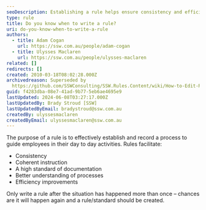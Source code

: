 ```yaml
---
seoDescription: Establishing a rule helps ensure consistency and efficiency in day-to-day activities by documenting processes and promoting better understanding.
type: rule
title: Do you know when to write a rule?
uri: do-you-know-when-to-write-a-rule
authors:
  - title: Adam Cogan
    url: https://ssw.com.au/people/adam-cogan
  - title: Ulysses Maclaren
    url: https://ssw.com.au/people/ulysses-maclaren
related: []
redirects: []
created: 2010-03-18T08:02:28.000Z
archivedreason: Superseded by
  https://github.com/SSWConsulting/SSW.Rules.Content/wiki/How-to-Edit-Rules
guid: f4283dba-08e7-41ad-9b77-5eb6ae4695e9
lastUpdated: 2024-06-08T03:27:17.000Z
lastUpdatedBy: Brady Stroud [SSW]
lastUpdatedByEmail: bradystroud@ssw.com.au
createdBy: ulyssesmaclaren
createdByEmail: ulyssesmaclaren@ssw.com.au
---
```


The purpose of a rule is to effectively establish and record a process to guide employees in their day to day activities.
Rules facilitate:

- Consistency
- Coherent instruction
- A high standard of documentation
- Better understanding of processes
- Efficiency improvements

Only write a rule after the situation has happened more than once – chances are it will happen again and a rule/standard should be created.
